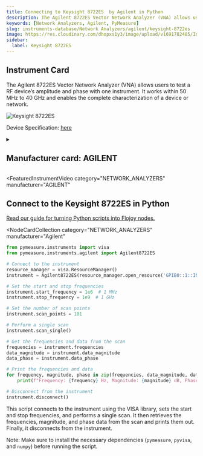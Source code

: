 ```yaml
---
title: Connecting to Keysight 8722ES  by Agilent in Python
description: The Agilent 8722ES Vector Network Analyzer (VNA) allows users to test a RF device’s amplitude and phase with one instrument. It works within 50 MHz to 40 GHz and enables the complete characterization of a device or network.
keywords: [Network Analyzers, Agilent, PyMeasure]
slug: instruments-database/Network Analyzers/agilent/keysight-8722es
image: https://res.cloudinary.com/dhopxs1y3/image/upload/v1691782485/Instruments/Network%20Analyzer/Keysight-8722ES/Keysight-8722ES.webp
sidebar:
  label: Keysight 8722ES
---
```



## Instrument Card

The Agilent 8722ES Vector Network Analyzer (VNA) allows users to test a RF device’s amplitude and phase with one instrument. It works within 50 MHz to 40 GHz and enables the complete characterization of a device or network.

![Keysight 8722ES](https://res.cloudinary.com/dhopxs1y3/image/upload/v1691782485/Instruments/Network%20Analyzer/Keysight-8722ES/Keysight-8722ES.webp)

Device Specification: [here](https://www.keysight.com/us/en/assets/7018-06749/technical-overviews/5091-3645.pdf)

<details style={{ marginTop: "15px"}}>
<summary><h2 style={{display:'inline'}}>Manufacturer card: AGILENT</h2></summary>

![AGILENT](https://res.cloudinary.com/dhopxs1y3/image/upload/v1692126006/Instruments/Vendor%20Logos/Agilent.png)

Keysight Technologies, or Keysight, is an American company that manufactures electronics test and measurement equipment and software

- Headquarters: USA
- Yearly Revenue (millions, USD): 5420
- Vendor Website: [here](https://www.keysight.com/us/en/home.html)

</details>


<FeaturedInstrumentVideo
  category="NETWORK_ANALYZERS"
  manufacturer="AGILENT"
></FeaturedInstrumentVideo>

## Connect to the Keysight 8722ES in Python

[Read our guide for turning Python scripts into Flojoy nodes.](https://docs.flojoy.ai/contribution/blocks/custom-flojoy-block/)


<Tabs>
<TabItem value="Flojoy" label="Flojoy" className="flojoy-instrument-tabs">

<NodeCardCollection
  category="NETWORK_ANALYZERS"
  manufacturer="Agilent"
></NodeCardCollection>

</TabItem>
<TabItem value="PyMeasure" label="PyMeasure">

```python
from pymeasure.instruments import visa
from pymeasure.instruments.agilent import Agilent8722ES

# Connect to the instrument
resource_manager = visa.ResourceManager()
instrument = Agilent8722ES(resource_manager.open_resource('GPIB0::1::INSTR'))

# Set the start and stop frequencies
instrument.start_frequency = 1e6  # 1 MHz
instrument.stop_frequency = 1e9  # 1 GHz

# Set the number of scan points
instrument.scan_points = 101

# Perform a single scan
instrument.scan_single()

# Get the frequencies and data from the scan
frequencies = instrument.frequencies
data_magnitude = instrument.data_magnitude
data_phase = instrument.data_phase

# Print the frequencies and data
for frequency, magnitude, phase in zip(frequencies, data_magnitude, data_phase):
    print(f"Frequency: {frequency} Hz, Magnitude: {magnitude} dB, Phase: {phase} degrees")

# Disconnect from the instrument
instrument.disconnect()
```

This script connects to the instrument using the VISA library, sets the start and stop frequencies, and performs a single scan. It then retrieves the frequencies, magnitude, and phase data from the scan and prints them out. Finally, it disconnects from the instrument.

Note: Make sure to install the necessary dependencies (`pymeasure`, `pyvisa`, and `numpy`) before running the script.

</TabItem>
</Tabs>
